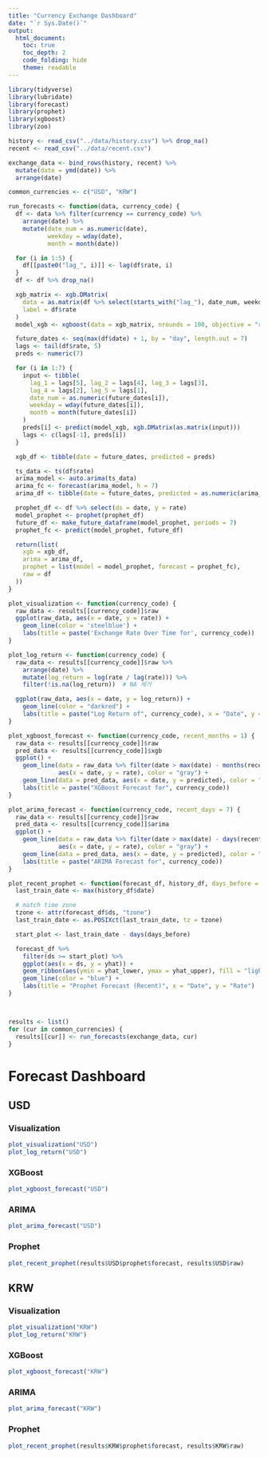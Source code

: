 ```yaml
---
title: "Currency Exchange Dashboard"
date: "`r Sys.Date()`"
output:
  html_document:
    toc: true
    toc_depth: 2
    code_folding: hide
    theme: readable
---
```


```r
library(tidyverse)
library(lubridate)
library(forecast)
library(prophet)
library(xgboost)
library(zoo)

history <- read_csv("../data/history.csv") %>% drop_na()
recent <- read_csv("../data/recent.csv")

exchange_data <- bind_rows(history, recent) %>%
  mutate(date = ymd(date)) %>%
  arrange(date)

common_currencies <- c("USD", "KRW")

run_forecasts <- function(data, currency_code) {
  df <- data %>% filter(currency == currency_code) %>%
    arrange(date) %>%
    mutate(date_num = as.numeric(date),
           weekday = wday(date),
           month = month(date))

  for (i in 1:5) {
    df[[paste0("lag_", i)]] <- lag(df$rate, i)
  }
  df <- df %>% drop_na()

  xgb_matrix <- xgb.DMatrix(
    data = as.matrix(df %>% select(starts_with("lag_"), date_num, weekday, month)),
    label = df$rate
  )
  model_xgb <- xgboost(data = xgb_matrix, nrounds = 100, objective = "reg:squarederror", verbose = 0)

  future_dates <- seq(max(df$date) + 1, by = "day", length.out = 7)
  lags <- tail(df$rate, 5)
  preds <- numeric(7)

  for (i in 1:7) {
    input <- tibble(
      lag_1 = lags[5], lag_2 = lags[4], lag_3 = lags[3],
      lag_4 = lags[2], lag_5 = lags[1],
      date_num = as.numeric(future_dates[i]),
      weekday = wday(future_dates[i]),
      month = month(future_dates[i])
    )
    preds[i] <- predict(model_xgb, xgb.DMatrix(as.matrix(input)))
    lags <- c(lags[-1], preds[i])
  }

  xgb_df <- tibble(date = future_dates, predicted = preds)

  ts_data <- ts(df$rate)
  arima_model <- auto.arima(ts_data)
  arima_fc <- forecast(arima_model, h = 7)
  arima_df <- tibble(date = future_dates, predicted = as.numeric(arima_fc$mean))

  prophet_df <- df %>% select(ds = date, y = rate)
  model_prophet <- prophet(prophet_df)
  future_df <- make_future_dataframe(model_prophet, periods = 7)
  prophet_fc <- predict(model_prophet, future_df)

  return(list(
    xgb = xgb_df,
    arima = arima_df,
    prophet = list(model = model_prophet, forecast = prophet_fc),
    raw = df
  ))
}

plot_visualization <- function(currency_code) {
  raw_data <- results[[currency_code]]$raw
  ggplot(raw_data, aes(x = date, y = rate)) +
    geom_line(color = 'steelblue') +
    labs(title = paste('Exchange Rate Over Time for', currency_code))
}

plot_log_return <- function(currency_code) {
  raw_data <- results[[currency_code]]$raw %>%
    arrange(date) %>%
    mutate(log_return = log(rate / lag(rate))) %>%
    filter(!is.na(log_return))  # NA 제거

  ggplot(raw_data, aes(x = date, y = log_return)) +
    geom_line(color = "darkred") +
    labs(title = paste("Log Return of", currency_code), x = "Date", y = "Log Return")
}

plot_xgboost_forecast <- function(currency_code, recent_months = 1) {
  raw_data <- results[[currency_code]]$raw
  pred_data <- results[[currency_code]]$xgb
  ggplot() +
    geom_line(data = raw_data %>% filter(date > max(date) - months(recent_months)),
              aes(x = date, y = rate), color = "gray") +
    geom_line(data = pred_data, aes(x = date, y = predicted), color = "green") +
    labs(title = paste("XGBoost Forecast for", currency_code))
}

plot_arima_forecast <- function(currency_code, recent_days = 7) {
  raw_data <- results[[currency_code]]$raw
  pred_data <- results[[currency_code]]$arima
  ggplot() +
    geom_line(data = raw_data %>% filter(date > max(date) - days(recent_days)),
              aes(x = date, y = rate), color = "gray") +
    geom_line(data = pred_data, aes(x = date, y = predicted), color = "purple") +
    labs(title = paste("ARIMA Forecast for", currency_code))
}

plot_recent_prophet <- function(forecast_df, history_df, days_before = 21) {
  last_train_date <- max(history_df$date)

  # match time zone
  tzone <- attr(forecast_df$ds, "tzone")
  last_train_date <- as.POSIXct(last_train_date, tz = tzone)

  start_plot <- last_train_date - days(days_before)

  forecast_df %>%
    filter(ds >= start_plot) %>%
    ggplot(aes(x = ds, y = yhat)) +
    geom_ribbon(aes(ymin = yhat_lower, ymax = yhat_upper), fill = "lightblue", alpha = 0.3) +
    geom_line(color = "blue") +
    labs(title = "Prophet Forecast (Recent)", x = "Date", y = "Rate")
}



results <- list()
for (cur in common_currencies) {
  results[[cur]] <- run_forecasts(exchange_data, cur)
}
```

# Forecast Dashboard {.tabset}

## USD {.tabset}

### Visualization
```r
plot_visualization("USD")
plot_log_return("USD")
```

### XGBoost
```r
plot_xgboost_forecast("USD")
```

### ARIMA
```r
plot_arima_forecast("USD")
```

### Prophet
```r
plot_recent_prophet(results$USD$prophet$forecast, results$USD$raw)
```

## KRW {.tabset}

### Visualization
```r
plot_visualization("KRW")
plot_log_return("KRW")
```

### XGBoost
```r
plot_xgboost_forecast("KRW")
```

### ARIMA
```r
plot_arima_forecast("KRW")
```

### Prophet
```r
plot_recent_prophet(results$KRW$prophet$forecast, results$KRW$raw)
```